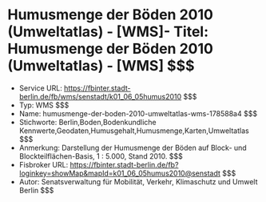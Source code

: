 # Humusmenge der Böden 2010 (Umweltatlas) - [WMS]- Titel: Humusmenge der Böden 2010 (Umweltatlas) - [WMS] $$$
- Service URL: https://fbinter.stadt-berlin.de/fb/wms/senstadt/k01_06_05humus2010 $$$
- Typ: WMS $$$
- Name: humusmenge-der-boden-2010-umweltatlas-wms-178588a4 $$$
- Stichworte: Berlin,Boden,Bodenkundliche Kennwerte,Geodaten,Humusgehalt,Humusmenge,Karten,Umweltatlas $$$
- Anmerkung: Darstellung der Humusmenge der Böden auf Block- und Blockteilflächen-Basis, 1 : 5.000, Stand 2010. $$$
- Fisbroker URL: https://fbinter.stadt-berlin.de/fb?loginkey=showMap&mapId=k01_06_05humus2010@senstadt $$$
- Autor: Senatsverwaltung für Mobilität, Verkehr, Klimaschutz und Umwelt Berlin $$$
